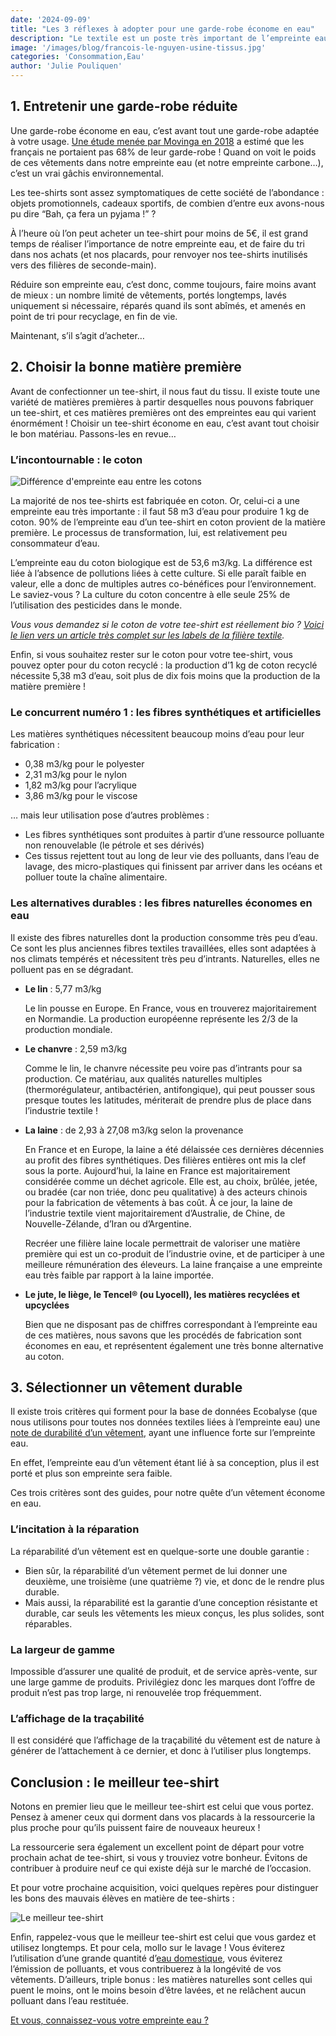 ```yaml
---
date: '2024-09-09'
title: "Les 3 réflexes à adopter pour une garde-robe économe en eau"
description: "Le textile est un poste très important de l’empreinte eau des français : en moyenne, autour de 15% de cette empreinte. Pour comprendre comment réduire notre impact sur le cycle de l’eau douce, revenons ensemble sur les consommations en eau de chaque étape de la vie d’un vêtement. Pour l’exercice, partons d’un des grands classiques de notre garde-robe, le vêtement le plus vendu au monde : le tee-shirt."
image: '/images/blog/francois-le-nguyen-usine-tissus.jpg'
categories: 'Consommation,Eau'
author: 'Julie Pouliquen'
---
```


## 1. Entretenir une garde-robe réduite

Une garde-robe économe en eau, c’est avant tout une garde-robe adaptée à votre usage. [Une étude menée par Movinga en 2018](https://www.corsenetinfos.corsica/Halte-au-Gaspi-Les-Francais-ne-portent-pas-68-des-vetements-qu-ils-possedent-_a34819.html) a estimé que les français ne portaient pas 68% de leur garde-robe ! Quand on voit le poids de ces vêtements dans notre empreinte eau (et notre empreinte carbone…), c’est un vrai gâchis environnemental.

Les tee-shirts sont assez symptomatiques de cette société de l’abondance : objets promotionnels, cadeaux sportifs, de combien d’entre eux avons-nous pu dire “Bah, ça fera un pyjama !” ?

À l’heure où l’on peut acheter un tee-shirt pour moins de 5€, il est grand temps de réaliser l’importance de notre empreinte eau, et de faire du tri dans nos achats (et nos placards, pour renvoyer nos tee-shirts inutilisés vers des filières de seconde-main).

Réduire son empreinte eau, c’est donc, comme toujours, faire moins avant de mieux : un nombre limité de vêtements, portés longtemps, lavés uniquement si nécessaire, réparés quand ils sont abîmés, et amenés en point de tri pour recyclage, en fin de vie.

Maintenant, s’il s’agit d’acheter…

## 2. Choisir la bonne matière première

Avant de confectionner un tee-shirt, il nous faut du tissu. Il existe toute une variété de matières premières à partir desquelles nous pouvons fabriquer un tee-shirt, et ces matières premières ont des empreintes eau qui varient énormément ! Choisir un tee-shirt économe en eau, c’est avant tout choisir le bon matériau. Passons-les en revue…

### L’incontournable : le coton

![Différence d'empreinte eau entre les cotons](/images/blog/empreinte-coton.png)

La majorité de nos tee-shirts est fabriquée en coton. Or, celui-ci a une empreinte eau très importante : il faut 58 m3 d’eau pour produire 1 kg de coton. 90% de l’empreinte eau d’un tee-shirt en coton provient de la matière première. Le processus de transformation, lui, est relativement peu consommateur d’eau.

L’empreinte eau du coton biologique est de 53,6 m3/kg. La différence est liée à l’absence de pollutions liées à cette culture. Si elle paraît faible en valeur, elle a donc de multiples autres co-bénéfices pour l’environnement. Le saviez-vous ? La culture du coton concentre à elle seule 25% de l’utilisation des pesticides dans le monde.

*Vous vous demandez si le coton de votre tee-shirt est réellement bio ? [Voici le lien vers un article très complet sur les labels de la filière textile](https://www.wedressfair.fr/blog/3-etapes-pour-reconnaitre-un-vetement-eco-responsable?srsltid=AfmBOoq-Vb7gB0KgJq78_9KynKYKIWR6MJ46rWCfO8Zs_vbz20y68Isu).*

Enfin, si vous souhaitez rester sur le coton pour votre tee-shirt, vous pouvez opter pour du coton recyclé : la production d’1 kg de coton recyclé nécessite 5,38 m3 d’eau, soit plus de dix fois moins que la production de la matière première !

### Le concurrent numéro 1 : les fibres synthétiques et artificielles

Les matières synthétiques nécessitent beaucoup moins d’eau pour leur fabrication :

- 0,38 m3/kg pour le polyester
- 2,31 m3/kg pour le nylon
- 1,82 m3/kg pour l’acrylique
- 3,86 m3/kg pour le viscose

… mais leur utilisation pose d’autres problèmes :

- Les fibres synthétiques sont produites à partir d’une ressource polluante non renouvelable (le pétrole et ses dérivés)
- Ces tissus rejettent tout au long de leur vie des polluants, dans l’eau de lavage, des micro-plastiques qui finissent par arriver dans les océans et polluer toute la chaîne alimentaire.

### Les alternatives durables : les fibres naturelles économes en eau

Il existe des fibres naturelles dont la production consomme très peu d’eau. Ce sont les plus anciennes fibres textiles travaillées, elles sont adaptées à nos climats tempérés et nécessitent très peu d’intrants. Naturelles, elles ne polluent pas en se dégradant.

- **Le lin** : 5,77 m3/kg

    Le lin pousse en Europe. En France, vous en trouverez majoritairement en Normandie. La production européenne représente les 2/3 de la production mondiale.

- **Le chanvre** : 2,59 m3/kg

    Comme le lin, le chanvre nécessite peu voire pas d’intrants pour sa production. Ce matériau, aux qualités naturelles multiples (thermorégulateur, antibactérien, antifongique), qui peut pousser sous presque toutes les latitudes, mériterait de prendre plus de place dans l’industrie textile !

- **La laine** : de 2,93 à 27,08 m3/kg selon la provenance

    En France et en Europe, la laine a été délaissée ces dernières décennies au profit des fibres synthétiques. Des filières entières ont mis la clef sous la porte. Aujourd’hui, la laine en France est majoritairement considérée comme un déchet agricole. Elle est, au choix, brûlée, jetée, ou bradée (car non triée, donc peu qualitative) à des acteurs chinois pour la fabrication de vêtements à bas coût. À ce jour, la laine de l’industrie textile vient majoritairement d’Australie, de Chine, de Nouvelle-Zélande, d’Iran ou d’Argentine.

    Recréer une filière laine locale permettrait de valoriser une matière première qui est un co-produit de l’industrie ovine, et de participer à une meilleure rémunération des éleveurs. La laine française a une empreinte eau très faible par rapport à la laine importée.

- **Le jute, le liège, le Tencel® (ou Lyocell), les matières recyclées et upcyclées**

    Bien que ne disposant pas de chiffres correspondant à l’empreinte eau de ces matières, nous savons que les procédés de fabrication sont économes en eau, et représentent également une très bonne alternative au coton.


## 3. Sélectionner un vêtement durable

Il existe trois critères qui forment pour la base de données Ecobalyse (que nous utilisons pour toutes nos données textiles liées à l’empreinte eau) une [note de durabilité d’un vêtement](https://fabrique-numerique.gitbook.io/ecobalyse/textile/durabilite), ayant une influence forte sur l’empreinte eau.

En effet, l’empreinte eau d’un vêtement étant lié à sa conception, plus il est porté et plus son empreinte sera faible.

Ces trois critères sont des guides, pour notre quête d’un vêtement économe en eau.

### L’incitation à la réparation

La réparabilité d’un vêtement est en quelque-sorte une double garantie :

- Bien sûr, la réparabilité d’un vêtement permet de lui donner une deuxième, une troisième (une quatrième ?) vie, et donc de le rendre plus durable.
- Mais aussi, la réparabilité est la garantie d’une conception résistante et durable, car seuls les vêtements les mieux conçus, les plus solides, sont réparables.

### La largeur de gamme

Impossible d’assurer une qualité de produit, et de service après-vente, sur une large gamme de produits. Privilégiez donc les marques dont l’offre de produit n’est pas trop large, ni renouvelée trop fréquemment.

### L’affichage de la traçabilité

Il est considéré que l’affichage de la traçabilité du vêtement est de nature à générer de l’attachement à ce dernier, et donc à l’utiliser plus longtemps.

## Conclusion : le meilleur tee-shirt

Notons en premier lieu que le meilleur tee-shirt est celui que vous portez. Pensez à amener ceux qui dorment dans vos placards à la ressourcerie la plus proche pour qu’ils puissent faire de nouveaux heureux !

La ressourcerie sera également un excellent point de départ pour votre prochain achat de tee-shirt, si vous y trouviez votre bonheur. Évitons de contribuer à produire neuf ce qui existe déjà sur le marché de l’occasion.

Et pour votre prochaine acquisition, voici quelques repères pour distinguer les bons des mauvais élèves en matière de tee-shirts :

![Le meilleur tee-shirt](/images/blog/podium-tee-shirt.png)

Enfin, rappelez-vous que le meilleur tee-shirt est celui que vous gardez et utilisez longtemps. Et pour cela, mollo sur le lavage ! Vous éviterez l’utilisation d’une grande quantité d’[eau domestique](https://nosgestesclimat.fr/blog/lexique-eau-tout-comprendre), vous éviterez l’émission de polluants, et vous contribuerez à la longévité de vos vêtements. D’ailleurs, triple bonus : les matières naturelles sont celles qui puent le moins, ont le moins besoin d’être lavées, et ne relâchent aucun polluant dans l’eau restituée.

<div className="text-center">
  <a
    href="https://nosgestesclimat.fr?mtm_campaign=blog-simu&mtm_kwd=alternatives-voiture-indiv"
    className="focus:ring-offset-3 transition-color mx-auto inline-flex items-center whitespace-nowrap rounded-full border-2 border-primary-700 bg-primary-700 !p-4 font-bold !text-white no-underline shadow-sm transition-colors transition-colors hover:bg-primary-700 hover:text-white focus:outline-none focus:ring-2 focus:ring-primary-700 aria-disabled:opacity-50">
    Et vous, connaissez-vous votre empreinte eau ?
  </a>
</div>